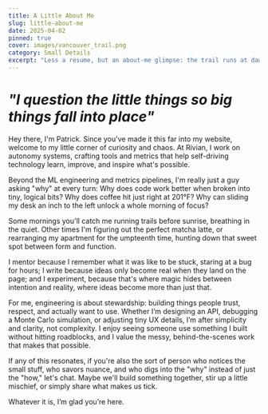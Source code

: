 ```yaml
---
title: A Little About Me
slug: little-about-me
date: 2025-04-02
pinned: true
cover: images/vancouver_trail.png
category: Small Details
excerpt: "Less a resume, but an about‑me glimpse: the trail runs at dawn, weekend espresso tinkering, and small details that shape my world."
---
```


# *"I question the little things so big things fall into place"*

Hey there, I'm Patrick. Since you've made it this far into my website, welcome to my little corner of curiosity and chaos. At Rivian, I work on autonomy systems, crafting tools and metrics that help self-driving technology learn, improve, and inspire what's possible.

Beyond the ML engineering and metrics pipelines, I'm really just a guy asking "why" at every turn: Why does code work better when broken into tiny, logical bits? Why does coffee hit just right at 201°F? Why can sliding my desk an inch to the left unlock a whole morning of focus?

Some mornings you'll catch me running trails before sunrise, breathing in the quiet. Other times I'm figuring out the perfect matcha latte, or rearranging my apartment for the umpteenth time, hunting down that sweet spot between form and function.

I mentor because I remember what it was like to be stuck, staring at a bug for hours; I write because ideas only become real when they land on the page; and I experiment, because that's where magic hides between intention and reality, where ideas become more than just that.

For me, engineering is about stewardship: building things people trust, respect, and actually want to use. Whether I’m designing an API, debugging a Monte Carlo simulation, or adjusting tiny UX details, I’m after simplicity and clarity, not complexity. I enjoy seeing someone use something I built without hitting roadblocks, and I value the messy, behind-the-scenes work that makes that possible.

If any of this resonates, if you're also the sort of person who notices the small stuff, who savors nuance, and who digs into the "why" instead of just the "how," let's chat. Maybe we'll build something together, stir up a little mischief, or simply share what makes us tick.

Whatever it is, I’m glad you’re here.
